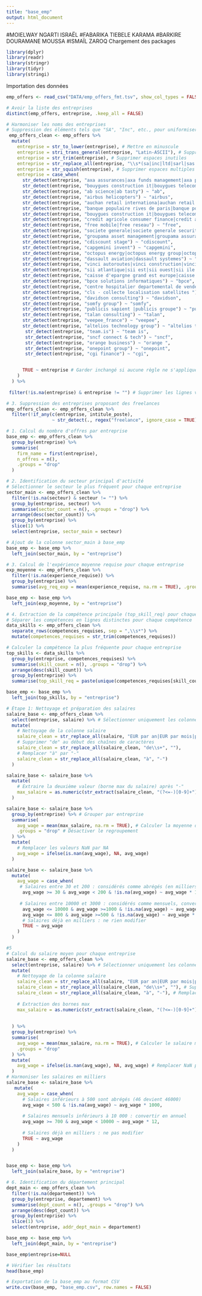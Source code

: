 ```yaml
---
title: "base_emp"
output: html_document
---
```

#MOIELWAY NGARTI ISRAËL
#FABARIKA TIEBELE KARAMA
#BARKIRE DOURAMANE MOUSSA
#ISMAÏL ZAROQ
Chargement des packages

```r
library(dplyr)
library(readr)
library(stringr)
library(tidyr)
library(stringi)
```

Importation des données
```r
emp_offers <- read_csv("DATA/emp_offers_fmt.tsv", show_col_types = FALSE)
```

```r
# Avoir la liste des entreprises
distinct(emp_offers, entreprise, .keep_all = FALSE)
```
```r

# Harmoniser les noms des entreprises
# Suppression des éléments tels que "SA", "Inc", etc., pour uniformiser
 emp_offers_clean <- emp_offers %>%
  mutate(
    entreprise = str_to_lower(entreprise), # Mettre en minuscule
    entreprise = stri_trans_general(entreprise, "Latin-ASCII"), # Supprimer accents
    entreprise = str_trim(entreprise), # Supprimer espaces inutiles
    entreprise = str_replace_all(entreprise, "\\s*(sa|inc|ltd|sarl|sas|gmbh|plc|corp)\\s*$", ""), # Supprimer suffixes
    entreprise = str_squish(entreprise), # Supprimer espaces multiples
    entreprise = case_when(
      str_detect(entreprise, "axa assurances|axa funds management|axa partners|axa en france") ~ "axa",
      str_detect(entreprise, "bouygues construction it|bouygues telecom|bouygues travaux publics") ~ "bouygues",
      str_detect(entreprise, "ab science|ab tasty") ~ "ab",
      str_detect(entreprise, "airbus helicopters") ~ "airbus",
      str_detect(entreprise, "auchan retail internationa|auchan retail france") ~ "auchan",
      str_detect(entreprise, "banque populaire rives de paris|banque populaire mediteranee") ~ "banque populaire",
      str_detect(entreprise, "bouygues construction it|bouygues telecom|bouygues travaux publics") ~ "bouygues",
      str_detect(entreprise, "credit agricole consumer finance|credit agricole assurances|credit agricole centre loire|credit agricole cib|credit agricole des regions du centre|credit agricole du nord est|credit agricole s.a.|credit agricole champagne bourgogne|credit agricole group infrastructure plateform") ~ "credit agricole",
      str_detect(entreprise, "free mobile|free reseau") ~ "free",
      str_detect(entreprise, "societe generale|societe generale securities services") ~ "societe generale",
      str_detect(entreprise, "groupama asset management|groupama assurances mutuelles|groupama gan vie|groupama rhone alpes auvergne|groupama supports et services|groupama centre manche") ~ "groupama",
      str_detect(entreprise, "cdiscount stage") ~ "cdiscount",
      str_detect(entreprise, "capgemini invent") ~ "capgemini",
      str_detect(entreprise, "octopus energy|octopus energy group|octopus it") ~ "octopus",
      str_detect(entreprise, "dassault aviation|dassault systemes") ~ "dassault",
      str_detect(entreprise, "vinci autoroutes|vinci construction|vinci energies") ~ "vinci",
      str_detect(entreprise, "sii atlantique|sii est|sii ouest|sii ile de france|sii nord|sii ouest|sii technologies gmbh hr-service") ~ "sii",
      str_detect(entreprise, "caisse d'epargne grand est europe|caisse d'epargne rhone | caisse d'epargne aquitaine poitou charentes") ~ "caisse d'epargne",
      str_detect(entreprise, "bpce solutions informatiques") ~ "bpce",
      str_detect(entreprise, "centre hospitalier departemental de vendee|centre hospitalier departemental de vendee site de la roche sur yon") ~ "centre hospitalier departemental de vendee",
      str_detect(entreprise, "cls - collecte localisation satellites ") ~ "cls",
      str_detect(entreprise, "davidson consulting") ~ "davidson",
      str_detect(entreprise, "somfy group") ~ "somfy",
      str_detect(entreprise, "publicis sapient |publicis groupe") ~ "publicis",
      str_detect(entreprise, "talan consulting") ~ "talan",
      str_detect(entreprise, "veepee_france") ~ "veepee",
      str_detect(entreprise, "altelios technology group") ~ "altelios technology",
       str_detect(entreprise, "team.is") ~ "team is",
       str_detect(entreprise, "sncf connect & tech") ~ "sncf",
       str_detect(entreprise, "orange business") ~ "orange ",
       str_detect(entreprise, "onepoint group") ~ "onepoint",
       str_detect(entreprise, "cgi finance") ~ "cgi",


      TRUE ~ entreprise # Garder inchangé si aucune règle ne s'applique
    )
  ) %>%
  
 filter(!is.na(entreprise) & entreprise != "") # Supprimer les lignes vides ou NA
```
```r
# 3. Suppression des entreprises proposant des freelances
emp_offers_clean <- emp_offers_clean %>%
  filter(!if_any(c(entreprise, intitule_poste), 
                 ~ str_detect(., regex("freelance", ignore_case = TRUE))))  
```



```r
# 1. Calcul du nombre d'offres par entreprise
base_emp <- emp_offers_clean %>%
  group_by(entreprise) %>%
  summarise(
    firm_name = first(entreprise),
    n_offres = n(),
    .groups = "drop"
  )
```


```r
# 2. Identification du secteur principal d'activité
# Sélectionner le secteur le plus fréquent pour chaque entreprise
sector_main <- emp_offers_clean %>%
  filter(!is.na(secteur) & secteur != "") %>%
  group_by(entreprise, secteur) %>%
  summarise(sector_count = n(), .groups = "drop") %>%
  arrange(desc(sector_count)) %>%
  group_by(entreprise) %>%
  slice(1) %>%
  select(entreprise, sector_main = secteur)

# Ajout de la colonne sector_main à base_emp
base_emp <- base_emp %>%
  left_join(sector_main, by = "entreprise")
```


```r
# 3. Calcul de l'expérience moyenne requise pour chaque entreprise
exp_moyenne <- emp_offers_clean %>%
  filter(!is.na(experience_requise)) %>%
  group_by(entreprise) %>%
  summarise(avg_req_exp = mean(experience_requise, na.rm = TRUE), .groups = "drop")

base_emp <- base_emp %>%
  left_join(exp_moyenne, by = "entreprise")
```


```r
# 4. Extraction de la compétence principale (top_skill_req) pour chaque entreprise
# Séparer les compétences en lignes distinctes pour chaque compétence
data_skills <- emp_offers_clean %>%
  separate_rows(competences_requises, sep = ",\\s*") %>%
  mutate(competences_requises = str_trim(competences_requises))

# Calculer la compétence la plus fréquente pour chaque entreprise
top_skills <- data_skills %>%
  group_by(entreprise, competences_requises) %>%
  summarise(skill_count = n(), .groups = "drop") %>%
  arrange(desc(skill_count)) %>%
  group_by(entreprise) %>%
  summarise(top_skill_req = paste(unique(competences_requises[skill_count == max(skill_count)]), collapse = ", "), .groups = "drop")

base_emp <- base_emp %>%
  left_join(top_skills, by = "entreprise")
```
```r

# Étape 1: Nettoyage et préparation des salaires
salaire_base <- emp_offers_clean %>%
  select(entreprise, salaire) %>% # Sélectionner uniquement les colonnes nécessaires
  mutate(
    # Nettoyage de la colonne salaire
    salaire_clean = str_replace_all(salaire, "EUR par an|EUR par mois|par an|par mois|\\s", ""),
    # Supprimer "de" au début des chaînes de caractères
    salaire_clean = str_replace_all(salaire_clean, "de\\s+", ""),
    # Remplacer "à" par "-"
    salaire_clean = str_replace_all(salaire_clean, "à", "-")
  )

```

```r
salaire_base <- salaire_base %>%
  mutate(
    # Extraire la deuxième valeur (borne max du salaire) après "-"
    max_salaire = as.numeric(str_extract(salaire_clean, "(?<=-)[0-9]+"))
  )

```
```r
salaire_base <- salaire_base %>%
  group_by(entreprise) %>% # Grouper par entreprise
  summarise(
    avg_wage = mean(max_salaire, na.rm = TRUE), # Calculer la moyenne des salaires max
    .groups = "drop" # Désactiver le regroupement
  ) %>%
  mutate(
    # Remplacer les valeurs NaN par NA
    avg_wage = ifelse(is.nan(avg_wage), NA, avg_wage)
  )

```
```r
salaire_base <- salaire_base %>%
  mutate(
    avg_wage = case_when(
     # Salaires entre 30 et 200 : considérés comme abrégés (en milliers)
      avg_wage >= 30 & avg_wage < 200 & !is.na(avg_wage) ~ avg_wage * 1000,
      
     # Salaires entre 10000 et 3000 : considérés comme mensuels, conversion en annuel
      avg_wage <= 10000 & avg_wage >=1000 & !is.na(avg_wage) ~ avg_wage * 12,
      avg_wage <= 800 & avg_wage >=500 & !is.na(avg_wage) ~ avg_wage * 360,
      # Salaires déjà en milliers : ne rien modifier
      TRUE ~ avg_wage
    )
  )

```


```r
#5
# Calcul du salaire moyen pour chaque entreprise
salaire_base <- emp_offers_clean %>%
  select(entreprise, salaire) %>% # Sélectionner uniquement les colonnes nécessaires
  mutate(
    # Nettoyage de la colonne salaire
    salaire_clean = str_replace_all(salaire, "EUR par an|EUR par mois|par an|par mois|\\s", ""),
    salaire_clean = str_replace_all(salaire_clean, "de\\s+", ""), # Supprimer "de" au début
    salaire_clean = str_replace_all(salaire_clean, "à", "-"), # Remplacer "à" par "-"
    
    # Extraction des bornes max
    max_salaire = as.numeric(str_extract(salaire_clean, "(?<=-)[0-9]+")), # Deuxième valeur
    
   
  ) %>%
  group_by(entreprise) %>%
  summarise(
    avg_wage = mean(max_salaire, na.rm = TRUE), # Calculer le salaire moyen par entreprise
    .groups = "drop"
  ) %>%
  mutate(
    avg_wage = ifelse(is.nan(avg_wage), NA, avg_wage) # Remplacer NaN par NA
  )
# Harmoniser les salaires en milliers 
salaire_base <- salaire_base %>%
   mutate(
    avg_wage = case_when(
      # Salaires inférieurs à 500 sont abrégés (46 devient 46000)
      avg_wage < 500 & !is.na(avg_wage) ~ avg_wage * 1000,
      
      # Salaires mensuels inférieurs à 10 000 : convertir en annuel
      avg_wage >= 700 & avg_wage < 10000 ~ avg_wage * 12,
      
      # Salaires déjà en milliers : ne pas modifier
      TRUE ~ avg_wage
    )
  )


base_emp <- base_emp %>%
  left_join(salaire_base, by = "entreprise")
```


```r
# 6. Identification du département principal
dept_main <- emp_offers_clean %>%
  filter(!is.na(departement)) %>%
  group_by(entreprise, departement) %>%
  summarise(dept_count = n(), .groups = "drop") %>%
  arrange(desc(dept_count)) %>%
  group_by(entreprise) %>%
  slice(1) %>%
  select(entreprise, addr_dept_main = departement)

base_emp <- base_emp %>%
  left_join(dept_main, by = "entreprise")
```

```r
base_emp$entreprise=NULL
```

```r
# Vérifier les résultats
head(base_emp)

```
```r
# Exportation de la base_emp au format CSV
write.csv(base_emp, "base_emp.csv", row.names = FALSE)

```








